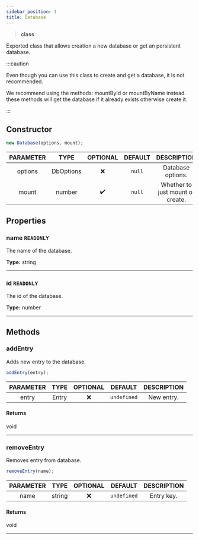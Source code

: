 ```yaml
---
sidebar_position: 1
title: Database
---
```


> **<Link to="https://developer.mozilla.org/en-US/docs/Web/JavaScript/Reference/Statements/class">class</Link>**

Exported class that allows creation a new database or get an persistent database.

:::caution

Even though you can use this class to create and get a database, it is not recommended.

We recommend using the methods: <Link to="/docs/api/db/mountbyid">mountById</Link> or <Link to="/docs/api/db/mountbyname">mountByName</Link>
instead. these methods will get the database if it already exists otherwise create it.

:::

## Constructor

```js
new Database(options, mount);
```

| PARAMETER | TYPE | OPTIONAL | DEFAULT | DESCRIPTION |
| :-------: | :--: | :------: | :-----: | :---------: |
| options | <Link to="/docs/typedefs/dboptions">DbOptions</Link> | ❌ | `null` | Database options. |
| mount | <Link to="https://developer.mozilla.org/en-US/docs/Web/JavaScript/Reference/Global_Objects/Number">number</Link> | ✔️ | `null` | Whether to just mount or create. |

## Properties

### name `READONLY`
The name of the database.

**Type:** <Link to="https://developer.mozilla.org/en-US/docs/Web/JavaScript/Reference/Global_Objects/String">string</Link>

___

### id `READONLY`
The id of the database.

**Type:** <Link to="https://developer.mozilla.org/en-US/docs/Web/JavaScript/Reference/Global_Objects/Number">number</Link>

___

## Methods

### addEntry
Adds new entry to the database.

```js
addEntry(entry);
```
| PARAMETER | TYPE | OPTIONAL | DEFAULT | DESCRIPTION |
| :-------: | :--: | :------: | :-----: | :---------: |
| entry | <Link to="/docs/typedefs/entry">Entry</Link> | ❌ | `undefined` | New entry. |

#### Returns
void
___

### removeEntry
Removes entry from database.

```js
removeEntry(name);
```
| PARAMETER | TYPE | OPTIONAL | DEFAULT | DESCRIPTION |
| :-------: | :--: | :------: | :-----: | :---------: |
| name | <Link to="https://developer.mozilla.org/en-US/docs/Web/JavaScript/Reference/Global_Objects/String">string</Link> | ❌ | `undefined` | Entry key. |

#### Returns
void
___